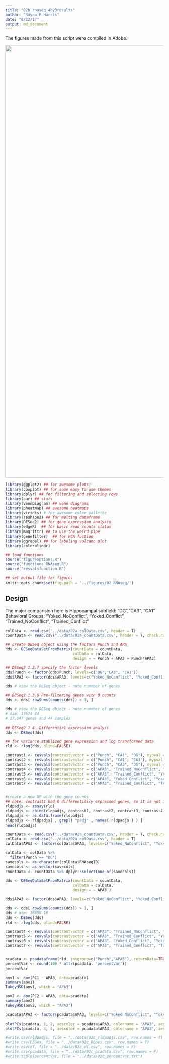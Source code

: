 ```yaml
---
title: "02b_rnaseq_4by3results"
author: "Rayna M Harris"
date: "8/22/17"
output: md_document
---
```


The figures made from this script were compiled in Adobe.

<img src="../figures/02_RNAseq/02_RNAseq_4by3results.png" width="1370" />


```r
library(ggplot2) ## for awesome plots!
library(cowplot) ## for some easy to use themes
library(dplyr) ## for filtering and selecting rows
library(car) ## stats
library(VennDiagram) ## venn diagrams
library(pheatmap) ## awesome heatmaps
library(viridis) # for awesome color pallette
library(reshape2) ## for melting dataframe
library(DESeq2) ## for gene expression analysis
library(edgeR)  ## for basic read counts status
library(magrittr) ## to use the weird pipe
library(genefilter)  ## for PCA fuction
library(ggrepel) ## for labeling volcano plot
library(colorblindr)

## load functions 
source("figureoptions.R")
source("functions_RNAseq.R")
source("resvalsfunction.R")

## set output file for figures 
knitr::opts_chunk$set(fig.path = '../figures/02_RNAseq/')
```


## Design

The major comparision here is 
Hippocampal subfield: "DG","CA3", "CA1"
Behavioral Groups: "Yoked_NoConflict", "Yoked_Conflict", "Trained_NoConflict", "Trained_Conflict"


```r
colData <- read.csv("../data/02a_colData.csv", header = T)
countData <- read.csv("../data/02a_countData.csv", header = T, check.names = F, row.names = 1)
```


```r
## create DESeq object using the factors Punch and APA
dds <- DESeqDataSetFromMatrix(countData = countData,
                              colData = colData,
                              design = ~ Punch + APA3 + Punch*APA3)

## DESeq2 1.3.7 specify the factor levels
dds$Punch <- factor(dds$Punch, levels=c("DG","CA3", "CA1"))
dds$APA3 <- factor(dds$APA3, levels=c("Yoked_NoConflict", "Yoked_Conflict", "Trained_NoConflict", "Trained_Conflict"))

dds # view the DESeq object - note numnber of genes

## DESeq2 1.3.6 Pre-filtering genes with 0 counts
dds <- dds[ rowSums(counts(dds)) > 1, ] 

dds # view the DESeq object - note numnber of genes
# dim: 17674 44
# 17,647 genes and 44 samples

## DESeq2 1.4  Differential expression analysi
dds <- DESeq(dds)

## for variance stablized gene expression and log transformed data
rld <- rlog(dds, blind=FALSE)

contrast1 <- resvals(contrastvector = c("Punch", "CA1", "DG"), mypval = 0.05) #1159 (less than #2497)
contrast2 <- resvals(contrastvector = c("Punch", "CA1", "CA3"), mypval = 0.05) #771 (less than #1803)
contrast3 <- resvals(contrastvector = c("Punch", "CA3", "DG"), mypval = 0.05) #2122 (less than #3445)
contrast4 <- resvals(contrastvector = c("APA3", "Trained_NoConflict", "Yoked_NoConflict"), mypval = 0.05) #84 (less than #95)
contrast5 <- resvals(contrastvector = c("APA3", "Trained_Conflict", "Yoked_Conflict"), mypval = 0.05) #15 (less than #42)
contrast6 <- resvals(contrastvector = c("APA3", "Yoked_Conflict", "Yoked_NoConflict"), mypval = 0.05) #12 (more than 0)
contrast7 <- resvals(contrastvector = c("APA3", "Trained_Conflict", "Trained_NoConflict"), mypval = 0.05) #0 (same)


#create a new DF with the gene counts
## note: contrast1 had 0 differentially expressed genes, so it is not included 
rldpadjs <- assay(rld)
rldpadjs <- cbind(rldpadjs, contrast1, contrast2, contrast3, contrast4, contrast5, contrast6)
rldpadjs <- as.data.frame(rldpadjs)
rldpadjs <- rldpadjs[ , grepl( "padj" , names( rldpadjs ) ) ]
head(rldpadjs)
```



```r
countData <- read.csv("../data/02a_countData.csv", header = T, check.names = F, row.names = 1)
colData <- read.csv("../data/02a_colData.csv", header = T)
colData$APA3 <- factor(colData$APA3, levels=c("Yoked_NoConflict", "Yoked_Conflict", "Trained_NoConflict", "Trained_Conflict"))

colData <- colData %>% 
  filter(Punch == "DG") 
savecols <- as.character(colData$RNAseqID) 
savecols <- as.vector(savecols) 
countData <- countData %>% dplyr::select(one_of(savecols)) 

dds <- DESeqDataSetFromMatrix(countData = countData,
                              colData = colData,
                              design = ~ APA3 )

dds$APA3 <- factor(dds$APA3, levels=c("Yoked_NoConflict", "Yoked_Conflict", "Trained_NoConflict", "Trained_Conflict"))

dds <- dds[ rowSums(counts(dds)) > 1, ] 
dds # dim: 16658 16  
dds <- DESeq(dds)
rld <- rlog(dds, blind=FALSE)

contrast4 <- resvals(contrastvector = c("APA3", "Trained_NoConflict", "Yoked_NoConflict"), mypval = 0.05) #74
contrast5 <- resvals(contrastvector = c("APA3", "Trained_Conflict", "Yoked_Conflict"), mypval = 0.05) #2
contrast6 <- resvals(contrastvector = c("APA3", "Yoked_Conflict", "Yoked_NoConflict"), mypval = 0.05) #0
contrast7 <- resvals(contrastvector = c("APA3", "Trained_Conflict", "Trained_NoConflict"), mypval = 0.05) #0 


pcadata <- pcadataframe(rld, intgroup=c("Punch","APA3"), returnData=TRUE)
percentVar <- round(100 * attr(pcadata, "percentVar"))
percentVar

aov1 <- aov(PC1 ~ APA3, data=pcadata)
summary(aov1) 
TukeyHSD(aov1, which = "APA3") 

aov2 <- aov(PC2 ~ APA3, data=pcadata)
summary(aov2) 
TukeyHSD(aov2, which = "APA3") 

pcadata$APA3 <- factor(pcadata$APA3, levels=c("Yoked_NoConflict", "Yoked_Conflict", "Trained_NoConflict", "Trained_Conflict"))

plotPCs(pcadata, 1, 2, aescolor = pcadata$APA3, colorname = "APA3", aesshape = pcadata$Punch, shapename = "Punch",  colorvalues = colorvalAPA3)
plotPCs(pcadata, 3, 4, aescolor = pcadata$APA3, colorname = "APA3", aesshape = pcadata$Punch, shapename = "Punch",  colorvalues = colorvalAPA3)
```


```r
#write.csv(rldpadjs, file = "../data/02c_rldpadjs.csv", row.names = T)
#write.csv(DEGes, file = "../data/02c_DEGes.csv", row.names = T)
#write.csv(df, file = "../data/02c_df.csv", row.names = F)
#write.csv(pcadata, file = "../data/02c_pcadata.csv", row.names = F)
#write.table(percentVar, file = "../data/02c_percentVar.txt")
```


